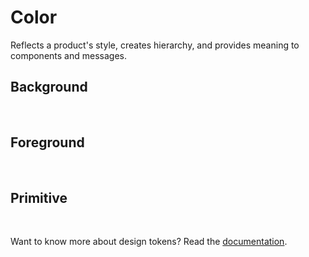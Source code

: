 # Color

Reflects a product's style, creates hierarchy, and provides meaning to components and messages.

## Background

<br />

<TokensGrid foundation="bg" />

## Foreground

<br />

<TokensGrid foundation="fg" />

## Primitive

<br />

<TokensGrid foundation="color" />

Want to know more about design tokens? Read the [documentation](https://shoreline.vtex.com/guides/styling/design-tokens).
